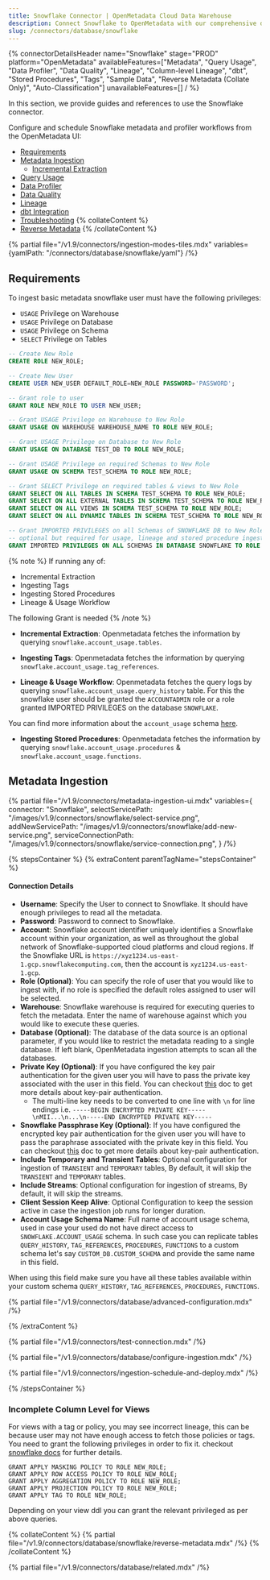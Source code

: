 ```yaml
---
title: Snowflake Connector | OpenMetadata Cloud Data Warehouse
description: Connect Snowflake to OpenMetadata with our comprehensive database connector guide. Easy setup, metadata extraction, and data lineage tracking.
slug: /connectors/database/snowflake
---
```


{% connectorDetailsHeader
name="Snowflake"
stage="PROD"
platform="OpenMetadata"
availableFeatures=["Metadata", "Query Usage", "Data Profiler", "Data Quality", "Lineage", "Column-level Lineage", "dbt", "Stored Procedures", "Tags", "Sample Data", "Reverse Metadata (Collate Only)", "Auto-Classification"]
unavailableFeatures=[]
/ %}


In this section, we provide guides and references to use the Snowflake connector.

Configure and schedule Snowflake metadata and profiler workflows from the OpenMetadata UI:

- [Requirements](#requirements)
- [Metadata Ingestion](#metadata-ingestion)
    - [Incremental Extraction](/connectors/ingestion/workflows/metadata/incremental-extraction/snowflake)
- [Query Usage](/connectors/ingestion/workflows/usage)
- [Data Profiler](/how-to-guides/data-quality-observability/profiler/workflow)
- [Data Quality](/how-to-guides/data-quality-observability/quality)
- [Lineage](/connectors/ingestion/lineage)
- [dbt Integration](/connectors/ingestion/workflows/dbt)
- [Troubleshooting](/connectors/database/snowflake/troubleshooting)
{% collateContent %}
- [Reverse Metadata](#reverse-metadata)
{% /collateContent %}

{% partial file="/v1.9/connectors/ingestion-modes-tiles.mdx" variables={yamlPath: "/connectors/database/snowflake/yaml"} /%}

## Requirements

To ingest basic metadata snowflake user must have the following privileges:
  - `USAGE` Privilege on Warehouse
  - `USAGE` Privilege on Database
  - `USAGE` Privilege on Schema
  - `SELECT` Privilege on Tables

```sql
-- Create New Role
CREATE ROLE NEW_ROLE;

-- Create New User
CREATE USER NEW_USER DEFAULT_ROLE=NEW_ROLE PASSWORD='PASSWORD';

-- Grant role to user
GRANT ROLE NEW_ROLE TO USER NEW_USER;

-- Grant USAGE Privilege on Warehouse to New Role
GRANT USAGE ON WAREHOUSE WAREHOUSE_NAME TO ROLE NEW_ROLE;

-- Grant USAGE Privilege on Database to New Role
GRANT USAGE ON DATABASE TEST_DB TO ROLE NEW_ROLE;

-- Grant USAGE Privilege on required Schemas to New Role
GRANT USAGE ON SCHEMA TEST_SCHEMA TO ROLE NEW_ROLE;

-- Grant SELECT Privilege on required tables & views to New Role
GRANT SELECT ON ALL TABLES IN SCHEMA TEST_SCHEMA TO ROLE NEW_ROLE;
GRANT SELECT ON ALL EXTERNAL TABLES IN SCHEMA TEST_SCHEMA TO ROLE NEW_ROLE;
GRANT SELECT ON ALL VIEWS IN SCHEMA TEST_SCHEMA TO ROLE NEW_ROLE;
GRANT SELECT ON ALL DYNAMIC TABLES IN SCHEMA TEST_SCHEMA TO ROLE NEW_ROLE;

-- Grant IMPORTED PRIVILEGES on all Schemas of SNOWFLAKE DB to New Role, 
-- optional but required for usage, lineage and stored procedure ingestion
GRANT IMPORTED PRIVILEGES ON ALL SCHEMAS IN DATABASE SNOWFLAKE TO ROLE NEW_ROLE;
```

{% note %}
If running any of:
  - Incremental Extraction
  - Ingesting Tags
  - Ingesting Stored Procedures
  - Lineage & Usage Workflow

The following Grant is needed
{% /note %}

- **Incremental Extraction**: Openmetadata fetches the information by querying `snowflake.account_usage.tables`.

- **Ingesting Tags**: Openmetadata fetches the information by querying `snowflake.account_usage.tag_references`.

- **Lineage & Usage Workflow**: Openmetadata fetches the query logs by querying `snowflake.account_usage.query_history` table. For this the snowflake user should be granted the `ACCOUNTADMIN` role or a role granted IMPORTED PRIVILEGES on the database `SNOWFLAKE`.

You can find more information about the `account_usage` schema [here](https://docs.snowflake.com/en/sql-reference/account-usage).

- **Ingesting Stored Procedures**: Openmetadata fetches the information by querying `snowflake.account_usage.procedures` & `snowflake.account_usage.functions`.

## Metadata Ingestion

{% partial 
  file="/v1.9/connectors/metadata-ingestion-ui.mdx" 
  variables={
    connector: "Snowflake", 
    selectServicePath: "/images/v1.9/connectors/snowflake/select-service.png",
    addNewServicePath: "/images/v1.9/connectors/snowflake/add-new-service.png",
    serviceConnectionPath: "/images/v1.9/connectors/snowflake/service-connection.png",
} 
/%}

{% stepsContainer %}
{% extraContent parentTagName="stepsContainer" %}

#### Connection Details

- **Username**: Specify the User to connect to Snowflake. It should have enough privileges to read all the metadata.
- **Password**: Password to connect to Snowflake.
- **Account**: Snowflake account identifier uniquely identifies a Snowflake account within your organization, as well as throughout the global network of Snowflake-supported cloud platforms and cloud regions. If the Snowflake URL is `https://xyz1234.us-east-1.gcp.snowflakecomputing.com`, then the account is `xyz1234.us-east-1.gcp`.
- **Role (Optional)**: You can specify the role of user that you would like to ingest with, if no role is specified the default roles assigned to user will be selected.
- **Warehouse**: Snowflake warehouse is required for executing queries to fetch the metadata. Enter the name of warehouse against which you would like to execute these queries.
- **Database (Optional)**: The database of the data source is an optional parameter, if you would like to restrict the metadata reading to a single database. If left blank, OpenMetadata ingestion attempts to scan all the databases.
- **Private Key (Optional)**: If you have configured the key pair authentication for the given user you will have to pass the private key associated with the user in this field. You can checkout [this](https://docs.snowflake.com/en/user-guide/key-pair-auth) doc to get more details about key-pair authentication.
  - The multi-line key needs to be converted to one line with `\n` for line endings i.e. `-----BEGIN ENCRYPTED PRIVATE KEY-----\nMII...\n...\n-----END ENCRYPTED PRIVATE KEY-----`
- **Snowflake Passphrase Key (Optional)**: If you have configured the encrypted key pair authentication for the given user you will have to pass the paraphrase associated with the private key in this field. You can checkout [this](https://docs.snowflake.com/en/user-guide/key-pair-auth) doc to get more details about key-pair authentication.
- **Include Temporary and Transient Tables**:
Optional configuration for ingestion of `TRANSIENT` and `TEMPORARY` tables, By default, it will skip the `TRANSIENT` and `TEMPORARY` tables.
- **Include Streams**:
Optional configuration for ingestion of streams, By default, it will skip the streams.
- **Client Session Keep Alive**: Optional Configuration to keep the session active in case the ingestion job runs for longer duration.
- **Account Usage Schema Name**: Full name of account usage schema, used in case your used do not have direct access to `SNOWFLAKE.ACCOUNT_USAGE` schema. In such case you can replicate tables `QUERY_HISTORY`, `TAG_REFERENCES`, `PROCEDURES`, `FUNCTIONS` to a custom schema let's say `CUSTOM_DB.CUSTOM_SCHEMA` and provide the same name in this field.

When using this field make sure you have all these tables available within your custom schema  `QUERY_HISTORY`, `TAG_REFERENCES`, `PROCEDURES`, `FUNCTIONS`.

{% partial file="/v1.9/connectors/database/advanced-configuration.mdx" /%}

{% /extraContent %}

{% partial file="/v1.9/connectors/test-connection.mdx" /%}

{% partial file="/v1.9/connectors/database/configure-ingestion.mdx" /%}

{% partial file="/v1.9/connectors/ingestion-schedule-and-deploy.mdx" /%}

{% /stepsContainer %}

### Incomplete Column Level for Views

For views with a tag or policy, you may see incorrect lineage, this can be because user may not have enough access to fetch those policies or tags. You need to grant the following privileges in order to fix it.
checkout [snowflake docs](https://docs.snowflake.com/en/sql-reference/functions/get_ddl#usage-notes) for further details.

```
GRANT APPLY MASKING POLICY TO ROLE NEW_ROLE;
GRANT APPLY ROW ACCESS POLICY TO ROLE NEW_ROLE;
GRANT APPLY AGGREGATION POLICY TO ROLE NEW_ROLE;
GRANT APPLY PROJECTION POLICY TO ROLE NEW_ROLE;
GRANT APPLY TAG TO ROLE NEW_ROLE;
```

Depending on your view ddl you can grant the relevant privileged as per above queries.

{% collateContent %}
{% partial file="/v1.9/connectors/database/snowflake/reverse-metadata.mdx" /%}
{% /collateContent %}

{% partial file="/v1.9/connectors/database/related.mdx" /%}
